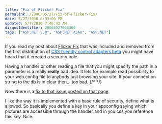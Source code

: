 ```yaml
---
title: "Fix of Flicker Fix"
permalink: /2006/05/27/Fix-of-Flicker-Fix/
date: 5/27/2006 6:33:00 PM
updated: 5/7/2010 7:46:43 AM
disqusIdentifier: 20060527063300
tags: ["ASP.NET 2.0", "ASP.NET AJAX", "ASP.NET"]
---
```

If you read my post about [Flicker Fix](/lkempe/archive/2006/04/29/444392.aspx) that was included and removed from the first distribution of <u><font color="#006ff7">CSS friendly control adapters beta</font></u> you might have heard that it created a security hole.

Having a handler or other reading a file that you might specify the path in a parameter is a really <strong>really</strong> bad idea. It lets for example read possibility to your web.config file to anybody just browsing your site. If your connection string to the db is in clear then... too bad.
{/* <!-- more --> */}

Now there is a [fix to that issue posted on that page](http://www.groovybits.com/leftoverbits/flickerfix.aspx).

I like the way it is implemented with a base rule of security, define what is allowed. So basically you define a key in your appconfig saying which pictures are accessible through the handler and in you css you reference this key. Nice.
